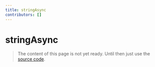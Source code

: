 ```yaml
---
title: stringAsync
contributors: []
---
```


# stringAsync

> The content of this page is not yet ready. Until then just use the [source code](https://github.com/fabian-hiller/valibot/blob/main/library/src/schemas/string/stringAsync.ts).
